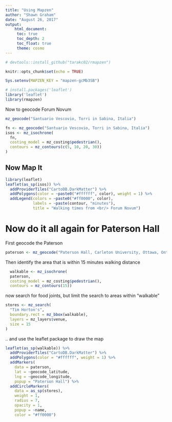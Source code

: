 ```yaml
---
title: "Using Mapzen"
author: "Shawn Graham"
date: "August 26, 2017"
output: 
    html_document:
     toc: true
     toc_depth: 2
     toc_float: true
     theme: cosmo
---
```

```r
# devtools::install_github("tarakc02/rmapzen")
```

```r
knitr::opts_chunk$set(echo = TRUE)
```

```r
Sys.setenv(MAPZEN_KEY = "mapzen-gcMb3SB")

# install.packages('leaflet')
library('leaflet')
library(rmapzen)
```

Now to geocode Forum Novum
```r
mz_geocode("Santuario Vescovio, Torri in Sabina, Italia")

fn <- mz_geocode("Santuario Vescovio, Torri in Sabina, Italia")
isos <- mz_isochrone(
  fn,
  costing_model = mz_costing$pedestrian(),
  contours = mz_contours(c(5, 10, 20, 30))
)
```

## Now Map It

```r
library(leaflet)
leaflet(as_sp(isos)) %>%
  addProviderTiles("CartoDB.DarkMatter") %>%
  addPolygons(color = ~paste0("#ffffff", color), weight = 1) %>%
  addLegend(colors = ~paste0("#ff0000", color), 
            labels = ~paste(contour, "minutes"),
            title = "Walking times from <br/> Forum Novum")

```

# Now do it all again for Paterson Hall

First geocode the Paterson 
```r
paterson <- mz_geocode("Paterson Hall, Carleton University, Ottawa, Ontario")
```

Then identify the area that is within 15 minutes walking distance

```r
  walkable <- mz_isochrone(
  paterson,
  costing_model = mz_costing$pedestrian(),
  contours = mz_contours(15))
```

now search for food joints, but limit the search to areas within "walkable"

```r
stores <- mz_search(
  "Tim Horton's", 
  boundary.rect = mz_bbox(walkable), 
  layers = mz_layers$venue, 
  size = 15
)
```

.. and use the leaflet package to draw the map
```r
leaflet(as_sp(walkable)) %>%
  addProviderTiles("CartoDB.DarkMatter") %>%
  addPolygons(color = "#ffffff", weight = 1) %>%
  addMarkers(
    data = paterson, 
    lat = ~geocode_latitude, 
    lng = ~geocode_longitude,
    popup = "Paterson Hall") %>%
  addCircleMarkers(
    data = as_sp(stores), 
    weight = 1,
    radius = 7,
    opacity = 1,
    popup = ~name,
    color = "#ff0000")
```
